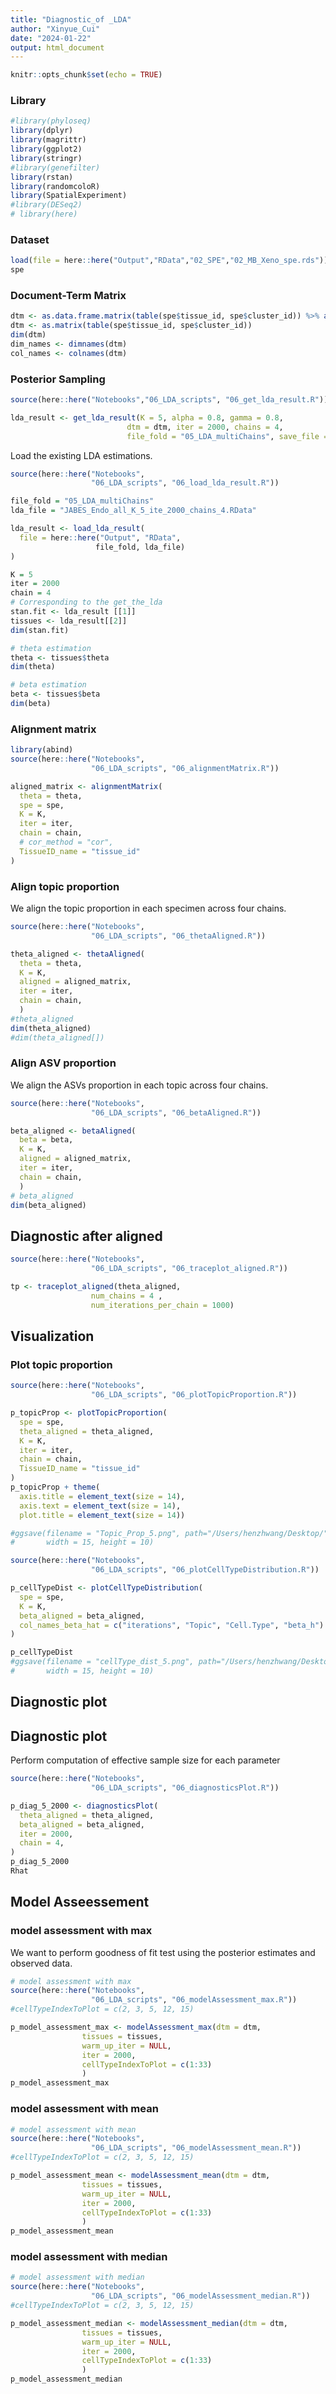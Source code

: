```yaml
---
title: "Diagnostic_of _LDA"
author: "Xinyue_Cui"
date: "2024-01-22"
output: html_document
---
```


```r
knitr::opts_chunk$set(echo = TRUE)
```
### Library
```r
#library(phyloseq)
library(dplyr)
library(magrittr)
library(ggplot2)
library(stringr)
#library(genefilter) 
library(rstan)
library(randomcoloR)
library(SpatialExperiment)
#library(DESeq2)
# library(here)
``` 
### Dataset
```r
load(file = here::here("Output","RData","02_SPE","02_MB_Xeno_spe.rds"))
spe
```
### Document-Term Matrix
```r
dtm <- as.data.frame.matrix(table(spe$tissue_id, spe$cluster_id)) %>% as.matrix()
dtm <- as.matrix(table(spe$tissue_id, spe$cluster_id))
dim(dtm)
dim_names <- dimnames(dtm)
col_names <- colnames(dtm)
```
### Posterior Sampling
```r
source(here::here("Notebooks","06_LDA_scripts", "06_get_lda_result.R"))

lda_result <- get_lda_result(K = 5, alpha = 0.8, gamma = 0.8,
                          dtm = dtm, iter = 2000, chains = 4,
                          file_fold = "05_LDA_multiChains", save_file = TRUE)
```

Load the existing LDA estimations.
```r
source(here::here("Notebooks", 
                  "06_LDA_scripts", "06_load_lda_result.R"))

file_fold = "05_LDA_multiChains"
lda_file = "JABES_Endo_all_K_5_ite_2000_chains_4.RData"

lda_result <- load_lda_result(
  file = here::here("Output", "RData", 
                   file_fold, lda_file)
)
```

```r
K = 5
iter = 2000
chain = 4
# Corresponding to the get_the_lda
stan.fit <- lda_result [[1]]
tissues <- lda_result[[2]]
dim(stan.fit)

# theta estimation
theta <- tissues$theta
dim(theta)

# beta estimation
beta <- tissues$beta
dim(beta)
```

### Alignment matrix
```r
library(abind)
source(here::here("Notebooks", 
                  "06_LDA_scripts", "06_alignmentMatrix.R"))

aligned_matrix <- alignmentMatrix(
  theta = theta,
  spe = spe,
  K = K,
  iter = iter,
  chain = chain,
  # cor_method = "cor",
  TissueID_name = "tissue_id"
)
```

### Align topic proportion

We align the topic proportion in each specimen across four chains.
```r
source(here::here("Notebooks", 
                  "06_LDA_scripts", "06_thetaAligned.R"))

theta_aligned <- thetaAligned(
  theta = theta, 
  K = K, 
  aligned = aligned_matrix, 
  iter = iter,
  chain = chain,
  )
#theta_aligned 
dim(theta_aligned)
#dim(theta_aligned[])
```

### Align ASV proportion

We align the ASVs proportion in each topic across four chains.
```r
source(here::here("Notebooks", 
                  "06_LDA_scripts", "06_betaAligned.R"))

beta_aligned <- betaAligned(
  beta = beta, 
  K = K, 
  aligned = aligned_matrix, 
  iter = iter,
  chain = chain,
  ) 
# beta_aligned 
dim(beta_aligned)
```
## Diagnostic after aligned
```r
source(here::here("Notebooks", 
                  "06_LDA_scripts", "06_traceplot_aligned.R"))

tp <- traceplot_aligned(theta_aligned, 
                  num_chains = 4 , 
                  num_iterations_per_chain = 1000)

```

## Visualization

### Plot topic proportion

```r
source(here::here("Notebooks", 
                  "06_LDA_scripts", "06_plotTopicProportion.R"))

p_topicProp <- plotTopicProportion(
  spe = spe,
  theta_aligned = theta_aligned,
  K = K,
  iter = iter,
  chain = chain,
  TissueID_name = "tissue_id"
)
p_topicProp + theme(
  axis.title = element_text(size = 14),
  axis.text = element_text(size = 14),
  plot.title = element_text(size = 14))

#ggsave(filename = "Topic_Prop_5.png", path="/Users/henzhwang/Desktop/",
#       width = 15, height = 10)
```

```r
source(here::here("Notebooks", 
                  "06_LDA_scripts", "06_plotCellTypeDistribution.R"))

p_cellTypeDist <- plotCellTypeDistribution(
  spe = spe,
  K = K,
  beta_aligned = beta_aligned,
  col_names_beta_hat = c("iterations", "Topic", "Cell.Type", "beta_h")
)

p_cellTypeDist
#ggsave(filename = "cellType_dist_5.png", path="/Users/henzhwang/Desktop/",
#       width = 15, height = 10)
```

## Diagnostic plot

## Diagnostic plot
Perform computation of effective sample size for each parameter
```r
source(here::here("Notebooks", 
                  "06_LDA_scripts", "06_diagnosticsPlot.R"))

p_diag_5_2000 <- diagnosticsPlot(
  theta_aligned = theta_aligned,
  beta_aligned = beta_aligned,
  iter = 2000,
  chain = 4,
) 
p_diag_5_2000
Rhat
```

## Model Asseessement
### model assessment with max 
We want to perform goodness of fit test using the posterior estimates and observed data.
```r
# model assessment with max 
source(here::here("Notebooks", 
                  "06_LDA_scripts", "06_modelAssessment_max.R"))
#cellTypeIndexToPlot = c(2, 3, 5, 12, 15)

p_model_assessment_max <- modelAssessment_max(dtm = dtm,
                tissues = tissues,
                warm_up_iter = NULL,
                iter = 2000,
                cellTypeIndexToPlot = c(1:33)
                )
p_model_assessment_max
```

### model assessment with mean
```r
# model assessment with mean
source(here::here("Notebooks", 
                  "06_LDA_scripts", "06_modelAssessment_mean.R"))
#cellTypeIndexToPlot = c(2, 3, 5, 12, 15)

p_model_assessment_mean <- modelAssessment_mean(dtm = dtm,
                tissues = tissues,
                warm_up_iter = NULL,
                iter = 2000,
                cellTypeIndexToPlot = c(1:33)
                )
p_model_assessment_mean
```
### model assessment with median
```r
# model assessment with median
source(here::here("Notebooks", 
                  "06_LDA_scripts", "06_modelAssessment_median.R"))
#cellTypeIndexToPlot = c(2, 3, 5, 12, 15)

p_model_assessment_median <- modelAssessment_median(dtm = dtm,
                tissues = tissues,
                warm_up_iter = NULL,
                iter = 2000,
                cellTypeIndexToPlot = c(1:33)
                )
p_model_assessment_median
```
